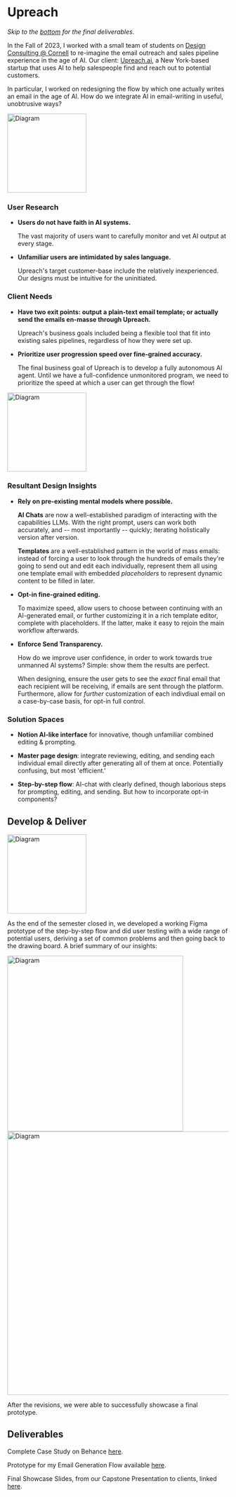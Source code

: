 # Upreach

<div style={{ marginTop: "-2rem" }} />

_Skip to the [bottom](#deliverables) for the final deliverables._

In the Fall of 2023, I worked with a small team of students on [Design Consulting @ Cornell](https://www.designconsultingcornell.com/) to re-imagine the email outreach and sales pipeline experience in the age of AI. Our client: [Upreach.ai](https://upreach.ai/), a New York-based startup that uses AI to help salespeople find and reach out to potential customers.

In particular, I worked on redesigning the flow by which one actually writes an email in the age of AI. How do we integrate AI in email-writing in useful, unobtrusive ways?

<img src='/assets/diamond/1.png' alt='Diagram' width='180' />

### User Research

-   **Users do not have faith in AI systems.**

    The vast majority of users want to carefully monitor and vet AI output at every stage.

-   **Unfamiliar users are intimidated by sales language.**

    Upreach's target customer-base include the relatively inexperienced. Our designs must be intuitive for the uninitiated.

### Client Needs

-   **Have two exit points: output a plain-text email template; or actually send the emails en-masse through Upreach.**

    Upreach's business goals included being a flexible tool that fit into existing sales pipelines, regardless of how they were set up.

-   **Prioritize user progression speed over fine-grained accuracy.**

    The final business goal of Upreach is to develop a fully autonomous AI agent. Until we have a full-confidence unmonitored program, we need to prioritize the speed at which a user can get through the flow!

<img src='/assets/diamond/2.png' alt='Diagram' width='180' />

### Resultant Design Insights

-   **Rely on pre-existing mental models where possible.**

    **AI Chats** are now a well-established paradigm of interacting with the capabilities LLMs. With the right prompt, users can work both accurately, and -- most importantly -- quickly; iterating holistically version after version.

    **Templates** are a well-established pattern in the world of mass emails: instead of forcing a user to look through the hundreds of emails they're going to send out and edit each individually, represent them all using one template email with embedded _placeholders_ to represent dynamic content to be filled in later.

-   **Opt-in fine-grained editing.**

    To maximize speed, allow users to choose between continuing with an AI-generated email, or further customizing it in a rich template editor, complete with placeholders. If the latter, make it easy to rejoin the main workflow afterwards.

-   **Enforce Send Transparency.**

    How do we improve user confidence, in order to work towards true unmanned AI systems? Simple: show them the results are perfect.

    When designing, ensure the user gets to see the _exact_ final email that each recipient will be receiving, if emails are sent through the platform. Furthermore, allow for _further_ customization of each indivdiual email on a case-by-case basis, for opt-in full control.

### Solution Spaces

-   **Notion AI-like interface** for innovative, though unfamiliar combined editing & prompting.

-   **Master page design**: integrate reviewing, editing, and sending each individual email directly after generating all of them at once. Potentially confusing, but most 'efficient.'

-   **Step-by-step flow**: AI-chat with clearly defined, though laborious steps for prompting, editing, and sending. But how to incorporate opt-in components?

## Develop & Deliver

<img src='/assets/diamond/5.png' alt='Diagram' width='180' />

As the end of the semester closed in, we developed a working Figma prototype of the step-by-step flow and did user testing with a wide range of potential users, deriving a set of common problems and then going back to the drawing board. A brief summary of our insights:

<img src='/designs/upreach/badflow.png' alt='Diagram' width='400' />

<img src='/designs/upreach/goodflow.png' alt='Diagram' width='600' />

After the revisions, we were able to successfully showcase a final prototype.

## Deliverables

Complete Case Study on Behance [here](https://www.behance.net/gallery/189157169/Upreach).

Prototype for my Email Generation Flow available [here](https://www.figma.com/proto/XjqcvIG3NyTbp3uHgF7FRs/Anote%2FSababa-Working-File?page-id=348%3A726&type=design&node-id=2471-6347&viewport=1636%2C-2395%2C0.14&t=36VGF75GhbxOYR5R-1&scaling=min-zoom&starting-point-node-id=2471%3A6347&show-proto-sidebar=1&mode=design).

Final Showcase Slides, from our Capstone Presentation to clients, linked [here](https://www.figma.com/proto/XjqcvIG3NyTbp3uHgF7FRs/Anote%2FSababa-Working-File?page-id=3343%3A8412&type=design&node-id=3880-3643&viewport=1827%2C-3499%2C0.09&t=C71KLs3JuapymAD1-1&scaling=scale-down&starting-point-node-id=3880%3A3643&mode=design).
